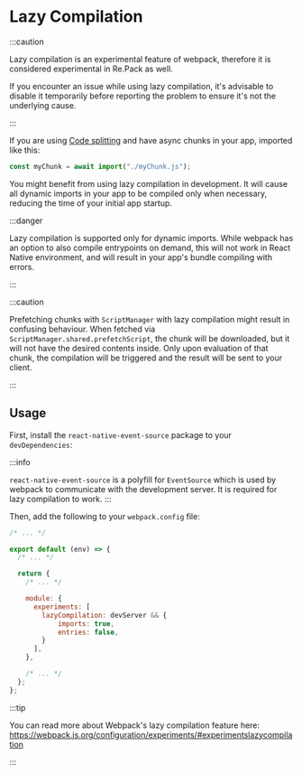 
# Lazy Compilation

:::caution

Lazy compilation is an experimental feature of webpack, therefore it is considered experimental in Re.Pack as well.

If you encounter an issue while using lazy compilation, it's advisable to disable it temporarily before reporting the problem to ensure it's not the underlying cause.

:::

If you are using [Code splitting](/docs/code-splitting/usage)
and have async chunks in your app, imported like this:

```js
const myChunk = await import("./myChunk.js");
```

You might benefit from using lazy compilation in development.
It will cause all dynamic imports in your app to be compiled only when necessary, reducing the time of your initial app startup.

:::danger

Lazy compilation is supported only for dynamic imports. While webpack has an option to also compile entrypoints on demand, this will not work in React Native environment, and will result in your app's bundle compiling with errors.

:::

:::caution

Prefetching chunks with `ScriptManager` with lazy compilation might result in confusing behaviour. When fetched via `ScriptManager.shared.prefetchScript`, the chunk will be downloaded, but it will not have the desired contents inside. Only upon evaluation of that chunk, the compilation will be triggered and the result will be sent to your client.

:::

## Usage

First, install the `react-native-event-source` package to your `devDependencies`:

<PackageManagerTabs command="install -D react-native-event-source" />

:::info

`react-native-event-source` is a polyfill for `EventSource`
which is used by webpack to communicate with the development server.
It is required for lazy compilation to work.
:::

Then, add the following to your `webpack.config` file:

```js
/* ... */

export default (env) => {
  /* ... */

  return {
    /* ... */

    module: {
      experiments: [
        lazyCompilation: devServer && {
            imports: true,
            entries: false,
        }
      ],
    },

    /* ... */
  };
};
```

:::tip

You can read more about Webpack's lazy compilation feature here: https://webpack.js.org/configuration/experiments/#experimentslazycompilation

:::
